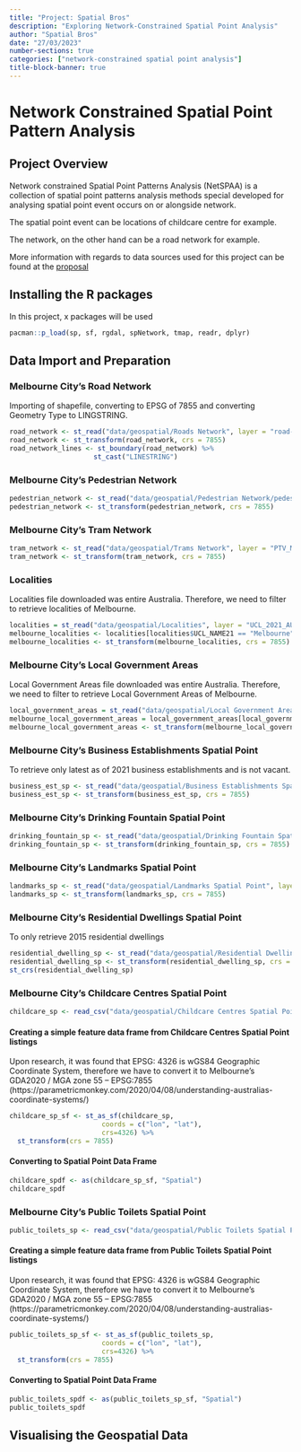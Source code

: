 ```yaml
---
title: "Project: Spatial Bros"
description: "Exploring Network-Constrained Spatial Point Analysis"
author: "Spatial Bros"
date: "27/03/2023"
number-sections: true
categories: ["network-constrained spatial point analysis"]
title-block-banner: true
---
```


# Network Constrained Spatial Point Pattern Analysis

## Project Overview

Network constrained Spatial Point Patterns Analysis (NetSPAA) is a collection of spatial point patterns analysis methods special developed for analysing spatial point event occurs on or alongside network.

The spatial point event can be locations of childcare centre for example.

The network, on the other hand can be a road network for example.

More information with regards to data sources used for this project can be found at the [proposal](https://spatialbros.netlify.app/proposal.html#data-sources)

## Installing the R packages

In this project, x packages will be used

```r
pacman::p_load(sp, sf, rgdal, spNetwork, tmap, readr, dplyr)
```

## Data Import and Preparation

### Melbourne City's Road Network

Importing of shapefile, converting to EPSG of 7855 and converting Geometry Type to LINGSTRING.

```r
road_network <- st_read("data/geospatial/Roads Network", layer = "road-corridors")
road_network <- st_transform(road_network, crs = 7855)
road_network_lines <- st_boundary(road_network) %>% 
                     st_cast("LINESTRING")
```

### Melbourne City's Pedestrian Network

```r
pedestrian_network <- st_read("data/geospatial/Pedestrian Network/pedestrian-network.geojson")
pedestrian_network <- st_transform(pedestrian_network, crs = 7855)
```

### Melbourne City's Tram Network

```r
tram_network <- st_read("data/geospatial/Trams Network", layer = "PTV_METRO_TRAM_ROUTE")
tram_network <- st_transform(tram_network, crs = 7855)
```

### Localities

Localities file downloaded was entire Australia. Therefore, we need to filter to retrieve localities of Melbourne.

```r
localities = st_read("data/geospatial/Localities", layer = "UCL_2021_AUST_GDA2020") 
melbourne_localities <- localities[localities$UCL_NAME21 == "Melbourne", ]
melbourne_localities <- st_transform(melbourne_localities, crs = 7855)
```

### Melbourne City's Local Government Areas

Local Government Areas file downloaded was entire Australia. Therefore, we need to filter to retrieve Local Government Areas of Melbourne.

```r
local_government_areas = st_read("data/geospatial/Local Government Areas", layer = "LGA_2022_AUST_GDA2020")
melbourne_local_government_areas = local_government_areas[local_government_areas$LGA_NAME22 == "Melbourne",]
melbourne_local_government_areas <- st_transform(melbourne_local_government_areas, crs = 7855)
```

### Melbourne City's Business Establishments Spatial Point

To retrieve only latest as of 2021 business establishments and is not vacant.

```r
business_est_sp <- st_read("data/geospatial/Business Establishments Spatial Point/business-establishments-with-address-and-industry-classification.geojson") %>% filter(census_year == "2021") %>% filter(trading_name != "Vacant")
business_est_sp <- st_transform(business_est_sp, crs = 7855) 
```

### Melbourne City's Drinking Fountain Spatial Point

```r
drinking_fountain_sp <- st_read("data/geospatial/Drinking Fountain Spatial Point", layer = "drinking-fountains")
drinking_fountain_sp <- st_transform(drinking_fountain_sp, crs = 7855)
```

### Melbourne City's Landmarks Spatial Point

```r
landmarks_sp <- st_read("data/geospatial/Landmarks Spatial Point", layer = "landmarks-and-places-of-interest-including-schools-theatres-health-services-spor")
landmarks_sp <- st_transform(landmarks_sp, crs = 7855)
```


### Melbourne City's Residential Dwellings Spatial Point

To only retrieve 2015 residential dwellings

```r
residential_dwelling_sp <- st_read("data/geospatial/Residential Dwellings Spatial Point/residential-dwellings.geojson") %>% filter(census_year == "2015")
residential_dwelling_sp <- st_transform(residential_dwelling_sp, crs = 7855)
st_crs(residential_dwelling_sp)
```

### Melbourne City's Childcare Centres Spatial Point

```r
childcare_sp <- read_csv("data/geospatial/Childcare Centres Spatial Point/childcare-centres.csv")

```

#### Creating a simple feature data frame from Childcare Centres Spatial Point listings

Upon research, it was found that EPSG: 4326 is wGS84 Geographic Coordinate System, therefore we have to convert it to Melbourne's
GDA2020 / MGA zone 55 – EPSG:7855 (https://parametricmonkey.com/2020/04/08/understanding-australias-coordinate-systems/)

```r
childcare_sp_sf <- st_as_sf(childcare_sp, 
                       coords = c("lon", "lat"),
                       crs=4326) %>%
  st_transform(crs = 7855)
```

#### Converting to Spatial Point Data Frame

```r
childcare_spdf <- as(childcare_sp_sf, "Spatial")
childcare_spdf
```

### Melbourne City's Public Toilets Spatial Point 

```r
public_toilets_sp <- read_csv("data/geospatial/Public Toilets Spatial Point/public-toilets.csv")
```

#### Creating a simple feature data frame from Public Toilets Spatial Point listings

Upon research, it was found that EPSG: 4326 is wGS84 Geographic Coordinate System, therefore we have to convert it to Melbourne's
GDA2020 / MGA zone 55 – EPSG:7855 (https://parametricmonkey.com/2020/04/08/understanding-australias-coordinate-systems/)

```r
public_toilets_sp_sf <- st_as_sf(public_toilets_sp, 
                       coords = c("lon", "lat"),
                       crs=4326) %>%
  st_transform(crs = 7855)
```

#### Converting to Spatial Point Data Frame

```r
public_toilets_spdf <- as(public_toilets_sp_sf, "Spatial")
public_toilets_spdf
```

## Visualising the Geospatial Data

<!-- ### Melbourne City's road network with Business Establishments -->

<!-- ```{r} -->
<!-- tmap_mode('view') -->
<!-- tm_basemap(server = "OpenStreetMap") + -->
<!--   tm_shape(road_network_lines) + -->
<!--   tm_lines() + -->
<!--   tm_shape(business_est_sp) + -->
<!--   tm_dots(size = 0.03, col="green") -->
<!-- ``` -->

<!-- ### Melbourne City's road network with Childcare Centres -->

<!-- ```{r} -->
<!-- tmap_mode('view') -->
<!-- tm_basemap(server = "OpenStreetMap") + -->
<!--   tm_shape(road_network_lines) + -->
<!--   tm_lines() + -->
<!--   tm_shape(childcare_spdf) +  -->
<!--   tm_dots(size = 0.03, col="green") -->

<!-- ``` -->

<!-- ### Melbourne City's road network with Drinking Fountain -->

<!-- ```{r} -->
<!--  tmap_mode('view') -->
<!--  tm_basemap(server = "OpenStreetMap") + -->
<!--    tm_shape(road_network_lines) + -->
<!--    tm_lines() + -->
<!--    tm_shape(drinking_fountain_sp) + -->
<!--    tm_dots(size = 0.03, col="green") -->
<!-- ``` -->


<!-- ### Melbourne City's road network with Landmarks -->

<!-- ```{r} -->
<!-- tmap_mode('view') -->
<!-- tm_basemap(server = "OpenStreetMap") + -->
<!--   tm_shape(road_network_lines) + -->
<!--   tm_lines() + -->
<!--   tm_shape(landmarks_sp) + -->
<!--   tm_dots(size = 0.03, col="green") -->
<!-- ``` -->

<!-- ### Melbourne City's road network with Public Toilets -->

<!-- ```{r} -->
<!-- tmap_mode('view') -->
<!-- tm_basemap(server = "OpenStreetMap") + -->
<!--   tm_shape(road_network_lines) + -->
<!--   tm_lines() + -->
<!--   tm_shape(public_toilets_spdf) + -->
<!--   tm_dots(size = 0.03, col="green") -->
<!-- ``` -->

<!-- ### Melbourne City's road network with Residential Dwellings -->

<!-- ```{r} -->
<!-- tmap_mode('view') -->
<!-- tm_basemap(server = "OpenStreetMap") + -->
<!--   tm_shape(road_network_lines) + -->
<!--   tm_lines() + -->
<!--   tm_shape(residential_dwelling_sp) + -->
<!--   tm_dots(size = 0.03, col="green") -->
<!-- ``` -->

<!-- ### Melbourne's City Network Combined with all network spatial points -->

<!-- ```{r} -->
<!-- tmap_mode('view') -->
<!-- tm_basemap(server = "OpenStreetMap") + -->
<!--   tm_shape(road_network_lines) + -->
<!--   tm_lines() + -->
<!--   tm_shape(pedestrian_network) + -->
<!--   tm_lines() + -->
<!--   tm_shape(tram_network) + -->
<!--   tm_lines() + -->
<!--   tm_shape(business_est_sp) + -->
<!--   tm_dots(size = 0.03, col="green") + -->
<!--   tm_shape(childcare_spdf) +  -->
<!--   tm_dots(size = 0.03, col="blue") + -->
<!--   tm_shape(drinking_fountain_sp) +  -->
<!--   tm_dots(size = 0.03, col="cyan") + -->
<!--   tm_shape(landmarks_sp) +  -->
<!--   tm_dots(size = 0.03, col="red") + -->
<!--   tm_shape(public_toilets_spdf) +  -->
<!--   tm_dots(size = 0.03, col="orange") + -->
<!--   tm_shape(residential_dwelling_sp) +  -->
<!--   tm_dots(size = 0.03, col="yellow") -->
<!-- ``` -->